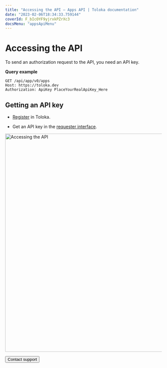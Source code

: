 ```yaml
---
title: "Accessing the API — Apps API | Toloka documentation"
date: "2023-02-06T18:34:33.759144"
coverId: F_bIcOYF9yjrxkPZrXc3
docsMenu: "appsApiMenu"
---
```



# Accessing the API

To send an authorization request to the API, you need an API key.

**Query example**

```http
GET /api/app/v0/apps
Host: https://toloka.dev
Authorization: ApiKey PlaceYourRealApiKey_Here
```

## Getting an API key

- [Register](/docs/guide/access) in Toloka.

- Get an API key in the [requester interface](https://platform.toloka.ai/requester/profile/integration).

<Image width="700px" withBackground imageId="1675427152706" alt="Accessing the API" />

<Button view="defaultInverse" size="l" type="link" url="/docs/guide/troubleshooting/support?form-source=apps-api-index">Contact support</Button>
